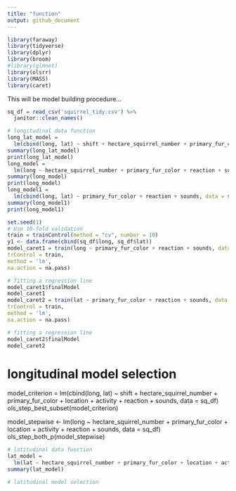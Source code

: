 ```yaml
---
title: "function"
output: github_document
---
```

```r
library(faraway)
library(tidyverse)
library(dplyr)
library(broom)
#library(glmnet)
library(olsrr)
library(MASS)
library(caret)
```
This will be model building procedure...
```r
sq_df = read_csv('squirrel_tidy.csv') %>% 
  janitor::clean_names()
```

```r
# longitudinal data function
long_lat_model =
  lm(cbind(long, lat) ~ shift + hectare_squirrel_number + primary_fur_color + location + activity + reaction + sounds, data = sq_df)
summary(long_lat_model)
print(long_lat_model)
long_model =
  lm(long ~ hectare_squirrel_number + primary_fur_color + reaction + sounds, data = sq_df)
summary(long_model)
print(long_model)
long_model1 = 
  lm(cbind(long, lat) ~ primary_fur_color + reaction + sounds, data = sq_df)
summary(long_model1)
print(long_model1)
```

```r
set.seed(1)
# Use 10-fold validation 
train = trainControl(method = "cv", number = 10)
y1 <- data.frame(cbind(sq_df$long, sq_df$lat))
model_caret1 = train(long ~ primary_fur_color + reaction + sounds, data = sq_df,
trControl = train,
method = 'lm',
na.action = na.pass)

# fitting a regression line
model_caret1$finalModel
model_caret1
model_caret2 = train(lat ~ primary_fur_color + reaction + sounds, data = sq_df,
trControl = train,
method = 'lm',
na.action = na.pass)

# fitting a regression line
model_caret2$finalModel
model_caret2
```
# longitudinal model selection
model_criterion = lm(cbind(long, lat) ~ shift + hectare_squirrel_number + primary_fur_color + location + activity + reaction + sounds, data = sq_df)
ols_step_best_subset(model_criterion)

model_stepwise <- lm(long ~ hectare_squirrel_number + primary_fur_color + location + activity + reaction + sounds, data = sq_df)
ols_step_both_p(model_stepwise)



```r
# latitudinal data function
lat_model =
  lm(lat ~ hectare_squirrel_number + primary_fur_color + location + activity + reaction + sounds, data = sq_df)
summary(lat_model)
```

```r
# latitudinal model selection
```
